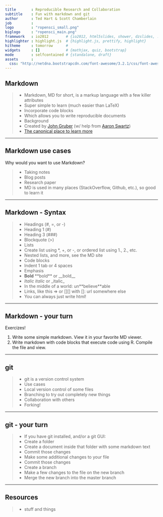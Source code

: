```yaml
---
title       : Reproducible Research and Collaboration
subtitle    : Fun with markdown and git
author      : Ted Hart & Scott Chamberlain
job         : 
logo        : "ropensci_small.png"
biglogo     : "ropensci_main.png"
framework   : io2012        # {io2012, html5slides, shower, dzslides, ...}
highlighter : highlight.js  # {highlight.js, prettify, highlight}
hitheme     : tomorrow      # 
widgets     : []            # {mathjax, quiz, bootstrap}
mode        : selfcontained # {standalone, draft}
assets      :
  css: "http://netdna.bootstrapcdn.com/font-awesome/3.2.1/css/font-awesome.css"
---
```



## Markdown

> + Markdown, MD for short, is a markup language with a few killer attributes 
  + Super simple to learn (much easier than LaTeX)
  + Incorporate code blocks
  + Which allows you to write reproducible documents
> + Background
  + Created by [John Gruber](http://daringfireball.net/) (w/ help from [Aaron Swartz](http://www.aaronsw.com/))
  + [The canonical place to learn more](http://daringfireball.net/projects/markdown/)


---

## Markdown use cases

Why would you want to use Markdown?

> + Taking notes
> + Blog posts
> + Research paper
> + MD is used in many places (StackOverflow, Github, etc.), so good to learn it

---

## Markdown - Syntax

> + Headings (#, =, or -)
  + Heading 1 (#)
  + Heading 3 (###)
> + Blockquote (>)
> + Lists
  + Create list using *, +, or -, or ordered list using 1., 2., etc.
  + Nested lists, and more, see the MD site
> + Code blocks
  + Indent 1 tab or 4 spaces
> + Emphasis
  + __Bold__ \*\*bold\*\* or \_\_bold\_\_
  + _Italic_ *italic* or \_italic\_
  + In the middle of a world: un\*\*believe\*\*able
> + Links, like this => []() or [][] with []: url somewhere else
> + You can always just write html!

---

## Markdown - your turn

<i class="icon-exclamation-sign"></i> Exercizes!

1. Write some simple markdown. View it in your favorite MD viewer.
2. Write markdown with code blocks that execute code using R. Compile the file and view.

---

## git

> + git is a version control system
> + Use cases
  + Local version control of some files
  + Branching to try out completely new things
  + Collaboration with others
  + Forking!


---

## git - your turn

> + If you have git installed, and/or a git GUI:
  + Create a folder
  + Create a document inside that folder with some markdown text
  + Commit those changes
  + Make some additional changes to your file
  + Commit those changes
  + Create a branch
  + Make a few changes to the file on the new branch
  + Merge the new branch into the master branch

---

## Resources

> + stuff and things